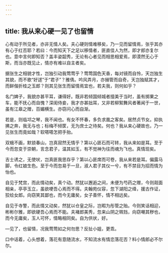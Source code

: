 ```yaml
---
---
---
```

title: 我从来心硬一见了也留情
---





心有动于所见者，亦非无情人矣。夫心硬则情难移矣，乃一见而留情焉，张乎其亦有心于红否耶？若曰：今而知天下之足以移情者，匪直佳人为然，即才郎亦复尔也。意中言何即知否？盖丰姿韶秀，无论有心者见而相思相爱焉，即漠然无心于斯，而当亦既见止，情亦有难以自主者矣。

据张生之相貌才性，岂独引动我莺莺乎？莺莺国色天香，每对镜而自怜，天岂独生其貌，而不歌“好逑”于“君子”？雅倩。吟风弄月，亦搦管而自奇，天岂独赋其才，而鲜偕折桂之玉郎？则其见张生而留情焉宜也，若夫我，则何如乎？

名门婢子，我貌亦甚平耳，谦得好。既非若倾国倾城者擅美于当时，虽有掷果之车，能不抚心而自愧？深闺侍妾，我才亦甚拙耳，又非若柳絮舞风者著闻于一世，虽有江皋之赠，百媚横生。亦窃问心而自渐。

若是，则临邛之琴，我不闻也。有女不怀春，多负求凰之客矣。居然贞节女。抑执拂之奔，我无与也；标梅不倾筐，无为庶士之待矣。何也？我从来心硬故也，乃一见张生而竟如哉？软嗒嗒怎把手抬。

双蛾不画，默锁春山，岂真寂然无情乎？第以心匪石而可转，我从来如是耳。至于今而忽变于崇朝，言念君子，温其如玉，有不觉神为往而魂为飞也。真情现矣。

吉士诱之，无使吠，岂真匪我思存乎？第以心匪席而可卷，我从来若是耳。偏露马脚，令红娘生色。至于今而忽易于一旦，淑人君子其仪一兮，有不禁目为招而情为怡也。

自见于梵宫，而此情动矣，真个动。然犹以邂逅之间，未便为芍药之赠，今则觌面相亲，亭亭玉立，虽欲哽吾心焉而不得。夫翰苑仪容，忽下湖阳之绛，援古作证，狡绘女郎。向窃笑其鄙也，而今无庸矣，女子善怀，情不相远矣。

自见于寺警，而此情又动矣，然犹以仓皇之际，岂暇为彤管之贻。今则笑话相迎，彬彬尔雅，即欲硬吾心焉而不能。夫褚郎美秀，忽来山阴之珮铛，向窃嘲其秽也，而今无庸矣，玉人可怀，情略相同矣。自为供状，好。

—见了，也留情，况我莺莺如之何勿思？反扯小姐，更乖。

口中话着，心头想着，落花有意随流水，不知流水有情恋落花否？料小情郎必不尔尔。